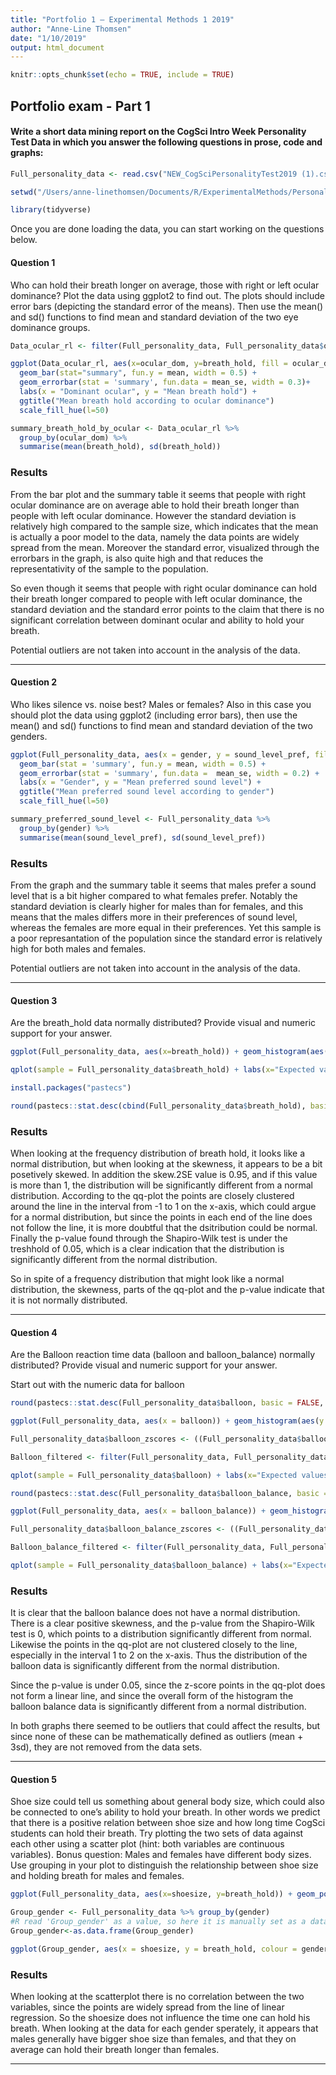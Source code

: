 ```yaml
---
title: "Portfolio 1 — Experimental Methods 1 2019"
author: "Anne-Line Thomsen"
date: "1/10/2019"
output: html_document
---
```


```r
knitr::opts_chunk$set(echo = TRUE, include = TRUE)
```

## Portfolio exam - Part 1

#### Write a short data mining report on the CogSci Intro Week Personality Test Data in which you answer the following questions in prose, code and graphs:

```r
Full_personality_data <- read.csv("NEW_CogSciPersonalityTest2019 (1).csv")
```

```r
setwd("/Users/anne-linethomsen/Documents/R/ExperimentalMethods/PersonalityTest/PersonalityTest")
```

```r
library(tidyverse)
```

Once you are done loading the data, you can start working on the questions below.

#### Question 1

Who can hold their breath longer on average, those with right or left ocular dominance? Plot the data using ggplot2 to find out. The plots should include error bars (depicting the standard error of the means). Then use the mean() and sd() functions to find mean and standard deviation of the two eye dominance groups.

```r
Data_ocular_rl <- filter(Full_personality_data, Full_personality_data$ocular_dom == "Right" | Full_personality_data$ocular_dom == "Left")
```

```r
ggplot(Data_ocular_rl, aes(x=ocular_dom, y=breath_hold, fill = ocular_dom)) + 
  geom_bar(stat="summary", fun.y = mean, width = 0.5) +
  geom_errorbar(stat = 'summary', fun.data = mean_se, width = 0.3)+
  labs(x = "Dominant ocular", y = "Mean breath hold") +
  ggtitle("Mean breath hold according to ocular dominance")
  scale_fill_hue(l=50)
```

```r
summary_breath_hold_by_ocular <- Data_ocular_rl %>%
  group_by(ocular_dom) %>%
  summarise(mean(breath_hold), sd(breath_hold))
```

### Results

From the bar plot and the summary table it seems that people with right ocular dominance are on average able to hold their breath longer than people with left ocular dominance. 
However the standard deviation is relatively high compared to the sample size, which indicates that the mean is actually a poor model to the data, namely the data points are widely spread from the mean. Moreover the standard error, visualized through the errorbars in the graph, is also quite high and that reduces the representativity of the sample to the population. 

So even though it seems that people with right ocular dominance can hold their breath longer compared to people with left ocular dominance, the standard deviation and the standard error points to the claim that there is no significant correlation between dominant ocular and ability to hold your breath.

Potential outliers are not taken into account in the analysis of the data.

---

#### Question 2

Who likes silence vs. noise best? Males or females? Also in this case you should plot the data using ggplot2 (including error bars), then use the mean() and sd() functions to find mean and standard deviation of the two genders.

```r
ggplot(Full_personality_data, aes(x = gender, y = sound_level_pref, fill = gender)) + 
  geom_bar(stat = 'summary', fun.y = mean, width = 0.5) +
  geom_errorbar(stat = 'summary', fun.data =  mean_se, width = 0.2) +
  labs(x = "Gender", y = "Mean preferred sound level") + 
  ggtitle("Mean preferred sound level according to gender")
  scale_fill_hue(l=50)
```

```r
summary_preferred_sound_level <- Full_personality_data %>%
  group_by(gender) %>%
  summarise(mean(sound_level_pref), sd(sound_level_pref))
```

### Results

From the graph and the summary table it seems that males prefer a sound level that is a bit higher compared to what females prefer. Notably the standard deviation is clearly higher for males than for females, and this means that the males differs more in their preferences of sound level, whereas the females are more equal in their preferences. Yet this sample is a poor represantation of the population since the standard error is relatively high for both males and females.

Potential outliers are not taken into account in the analysis of the data.

---

#### Question 3

Are the breath_hold data normally distributed? Provide visual and numeric support for your answer.

```r
ggplot(Full_personality_data, aes(x=breath_hold)) + geom_histogram(aes(y = ..density..), colour = "black", fill = "white") + stat_function(fun = dnorm, args = list(mean = mean(Full_personality_data$breath_hold), sd = sd(Full_personality_data$breath_hold)), colour = "red", size = 1) + ggtitle("Frequency distribution of breath hold")
```

```r
qplot(sample = Full_personality_data$breath_hold) + labs(x="Expected values", y="Observed value") + stat_qq_line(colour = "red")
```

```r
install.packages("pastecs")
```

```r
round(pastecs::stat.desc(cbind(Full_personality_data$breath_hold), basic = FALSE, norm = TRUE), digits = 2)
```

### Results

When looking at the frequency distribution of breath hold, it looks like a normal distribution, but when looking at the skewness, it appears to be a bit posetively skewed. In addition the skew.2SE value is 0.95, and if this value is more than 1, the distribution will be significantly different from a normal distribution.
According to the qq-plot the points are closely clustered around the line in the interval from -1 to 1 on the x-axis, which could argue for a normal distribution, but since the points in each end of the line does not follow the line, it is more doubtful that the dsitribution could be normal. 
Finally the p-value found through the Shapiro-Wilk test is under the treshhold of 0.05, which is a clear indication that the distribution is significantly different from the normal distribution. 

So in spite of a frequency distribution that might look like a normal distribution, the skewness, parts of the qq-plot and the p-value indicate that it is not normally distributed. 

---

#### Question 4

Are the Balloon reaction time data (balloon and balloon_balance) normally distributed? Provide visual and numeric support for your answer.

Start out with the numeric data for balloon
```r
round(pastecs::stat.desc(Full_personality_data$balloon, basic = FALSE, norm = TRUE), digits = 2)
```

```r
ggplot(Full_personality_data, aes(x = balloon)) + geom_histogram(aes(y = ..density..), binwidth = 2.5, color = "black", fill = "white") + ggtitle("Distribution of balloon data") + stat_function(fun = dnorm, args = list(mean = mean(Full_personality_data$balloon, na.rm = TRUE), sd = sd(Full_personality_data$balloon, na.rm = TRUE)), colour= "red", size = 1)
```

```r
Full_personality_data$balloon_zscores <- ((Full_personality_data$balloon - mean(Full_personality_data$balloon)) / sd(Full_personality_data$balloon))

Balloon_filtered <- filter(Full_personality_data, Full_personality_data$balloon_zscores < 3 & Full_personality_data$balloon_zscores > -3)
```

```r
qplot(sample = Full_personality_data$balloon) + labs(x="Expected values", y="Observed value") + stat_qq_line(colour = "blue")
```

```r
round(pastecs::stat.desc(Full_personality_data$balloon_balance, basic = FALSE, norm = TRUE), digits = 2)
```

```r
ggplot(Full_personality_data, aes(x = balloon_balance)) + geom_histogram(aes(y = ..density..), binwidth = 2.5, color = "black", fill = "white") + ggtitle("Distribution of balloon_balance data") + stat_function(fun = dnorm, args = list(mean = mean(Full_personality_data$balloon_balance, na.rm = TRUE), sd = sd(Full_personality_data$balloon_balance, na.rm = TRUE)), colour= "red", size = 1)
```

```r
Full_personality_data$balloon_balance_zscores <- ((Full_personality_data$balloon_balance - mean(Full_personality_data$balloon_balance)) / sd(Full_personality_data$balloon_balance))

Balloon_balance_filtered <- filter(Full_personality_data, Full_personality_data$balloon_balance_zscores < 3 & Full_personality_data$balloon_balance_zscores > -3)
```

```r
qplot(sample = Full_personality_data$balloon_balance) + labs(x="Expected values", y="Observed value") + stat_qq_line(colour = "red")
```

### Results

It is clear that the balloon balance does not have a normal distribution. There is a clear positive skewness, and the p-value from the Shapiro-Wilk test is 0, which points to a distribution significantly different from normal. Likewise the points in the qq-plot are not clustered closely to the line, especially in the interval 1 to 2 on the x-axis. Thus the distribution of the balloon data is significantly different from the normal distribution.

Since the p-value is under 0.05, since the z-score points in the qq-plot does not form a linear line, and since the overall form of the histogram the balloon balance data is significantly different from a normal distribution.

In both graphs there seemed to be outliers that could affect the results, but since none of these can be mathematically defined as outliers (mean + 3sd), they are not removed from the data sets.

---

#### Question 5

Shoe size could tell us something about general body size, which could also be connected to one's ability to hold your breath. In other words we predict that there is a positive relation between shoe size and how long time CogSci students can hold their breath. Try plotting the two sets of data against each other using a scatter plot (hint: both variables are continuous variables). Bonus question: Males and females have different body sizes. Use grouping in your plot to distinguish the relationship between shoe size and holding breath for males and females.

```r
ggplot(Full_personality_data, aes(x=shoesize, y=breath_hold)) + geom_point(colour = "Black") + geom_smooth(method = "lm") + ggtitle("Scatterplot of shoesize and breath hold")
```

```r
Group_gender <- Full_personality_data %>% group_by(gender)
#R read 'Group_gender' as a value, so here it is manually set as a data frame:
Group_gender<-as.data.frame(Group_gender)
```

```r
ggplot(Group_gender, aes(x = shoesize, y = breath_hold, colour = gender)) + geom_point() + geom_smooth(method = "lm") + ggtitle("Scatterplot of shoesize and breath hold separated by gender")
```

### Results

When looking at the scatterplot there is no correlation between the two variables, since the points are widely spread from the line of linear regression. So the shoesize does not influence the time one can hold his breath.
When looking at the data for each gender sperately, it appears that males generally have bigger shoe size than females, and that they on average can hold their breath longer than females.

---
